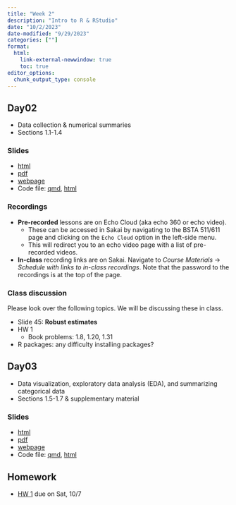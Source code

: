 ```yaml
---
title: "Week 2"
description: "Intro to R & RStudio"
date: "10/2/2023"
date-modified: "9/29/2023"
categories: [""]
format: 
  html:
    link-external-newwindow: true
    toc: true
editor_options: 
  chunk_output_type: console
---
```




## Day02 

* Data collection & numerical summaries
* Sections 1.1-1.4

### Slides

* [html](../slides/Day02_bsta511.qmd)
* [pdf](https://drive.google.com/drive/folders/1I5-e1Dbso2jBYm5oIbMV0FqdpM-0q8pn)
* [webpage](../slides_md/Day02_bsta511_md.qmd)
* Code file: [qmd](https://github.com/niederhausen/BSTA_511_F23/blob/main/slides_code/Day02_bsta511_code.qmd), [html](../slides_code/Day02_bsta511_code.qmd)

### Recordings

* __Pre-recorded__ lessons are on Echo Cloud (aka echo 360 or echo video).
    * These can be accessed in Sakai by navigating to the BSTA 511/611 page and clicking on the `Echo Cloud` option in the left-side menu. 
    * This will redirect you to an echo video page with a list of pre-recorded videos.
* __In-class__ recording links are on Sakai. Navigate to _Course Materials_ -> _Schedule with links to in-class recordings_. Note that the password to the recordings is at the top of the page.  

### Class discussion

Please look over the following topics. We will be discussing these in class. 

* Slide 45: __Robust estimates__
* HW 1 
    * Book problems: 1.8, 1.20, 1.31
* R packages: any difficulty installing packages?

## Day03 

* Data visualization, exploratory data analysis (EDA), and summarizing categorical data
* Sections 1.5-1.7 & supplementary material

### Slides

* [html](../slides/Day03_bsta511.qmd)
* [pdf](https://drive.google.com/drive/folders/1I5-e1Dbso2jBYm5oIbMV0FqdpM-0q8pn)
* [webpage](../slides_md/Day03_bsta511_md.qmd)
* Code file: [qmd](https://github.com/niederhausen/BSTA_511_F23/blob/main/slides_code/Day03_bsta511_code.qmd), [html](../slides_code/Day03_bsta511_code.qmd)


## Homework

* [HW 1](../homework/HW_1_F23_bsta511.qmd) due on Sat, 10/7



